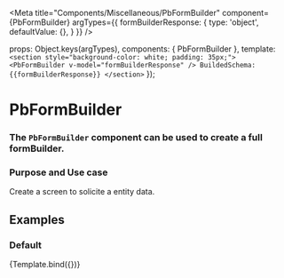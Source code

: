 
<Meta
  title="Components/Miscellaneous/PbFormBuilder"
  component={PbFormBuilder}
  argTypes={{
    formBuilderResponse: {
      type: 'object',
      defaultValue: {},
    }
  }}
/>

  props: Object.keys(argTypes),
  components: { PbFormBuilder },
  template: `
    <section style="background-color: white; padding: 35px;">
      <PbFormBuilder
        v-model="formBuilderResponse"
      />
      BuildedSchema: {{formBuilderResponse}}
    </section>
  `
});

# **PbFormBuilder**
### The `PbFormBuilder` component can be used to create a full formBuilder.

### Purpose and Use case
Create a screen to solicite a entity data.

## Examples

### Default

<Canvas>
  <Story name="Default">
    {Template.bind({})}
  </Story>
</Canvas>

